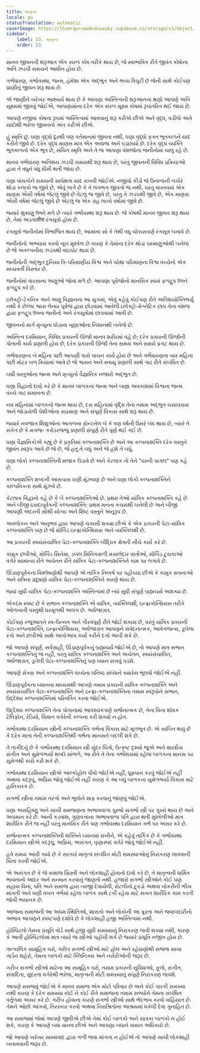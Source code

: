 ```yaml
---
title: માતૃત્વ
locale: gu
statusTranslation: automatic
coverImage: https://lhvmrqwrcowdvduuaukz.supabase.co/storage/v1/object/public/strapi-uploads/small_cover-educacion-fundamental.webp-2d51a7828a2b1309555be27f7e2a61a0.webp
sidebar:
    label: 23. માતૃત્વ
    order: 23
---
```

માનવ જીવનની શરૂઆત એક સરળ કોષ તરીકે થાય છે, જે સ્વાભાવિક રીતે જીવંત કોષોના અતિ ઝડપી સમયને આધીન હોય છે.

ગર્ભધારણ, ગર્ભાવસ્થા, જન્મ, હંમેશા એક અદ્ભુત અને ભવ્ય ત્રિપુટી છે જેની સાથે કોઈપણ પ્રાણીનું જીવન શરૂ થાય છે.

એ જાણીને ખરેખર આશ્ચર્ય થાય છે કે આપણા અસ્તિત્વની શરૂઆતના ક્ષણો આપણે અતિ સૂક્ષ્મમાં જીવવું જોઈએ, આપણામાંના દરેક એક સરળ સૂક્ષ્મ કોષમાં રૂપાંતરિત થઈ જાય છે.

આપણે નજીવા કોષના રૂપમાં અસ્તિત્વમાં આવવાનું શરૂ કરીએ છીએ અને વૃદ્ધ, વડીલો અને યાદોથી ભરેલા જીવનનો અંત કરીએ છીએ.

હું સ્મૃતિ છું. ઘણા વૃદ્ધો દૂરથી પણ વર્તમાનમાં જીવતા નથી, ઘણા વૃદ્ધો ફક્ત ભૂતકાળને યાદ કરીને જીવે છે. દરેક વૃદ્ધ માણસ માત્ર એક અવાજ અને પડછાયો છે. દરેક વૃદ્ધ વ્યક્તિ ભૂતકાળનો એક ભૂત છે, સંચિત સ્મૃતિ અને તે જ આપણા વંશજોના જનીનોમાં ચાલુ રહે છે.

માનવ ગર્ભધારણ અતિશય ઝડપી સમયથી શરૂ થાય છે, પરંતુ જીવનની વિવિધ પ્રક્રિયાઓ દ્વારા તે વધુને વધુ ધીમી થતી જાય છે.

ઘણા વાચકોને સમયની સાપેક્ષતા યાદ રાખવી જોઈએ. નજીવો કીડો જે ઉનાળાની બપોરે થોડા કલાકો જ જીવે છે, એવું લાગે છે કે તે લગભગ જીવતો જ નથી, પરંતુ વાસ્તવમાં એક માણસ એંસી વર્ષમાં જેટલું જીવે છે તેટલું જ જીવે છે, પરંતુ તે ઝડપથી જીવે છે, એક માણસ એંસી વર્ષમાં જેટલું જીવે છે એટલું જ એક ગ્રહ લાખો વર્ષોમાં જીવે છે.

જ્યારે શુક્રાણુ ডিমને મળે છે ત્યારે ગર્ભાવસ્થા શરૂ થાય છે. જે કોષથી માનવ જીવન શરૂ થાય છે, તેમાં અડતાलीस રંગસૂત્રો હોય છે.

રંગસૂત્રો જનીનોમાં વિભાજિત થાય છે, આમાંના સો કે તેથી વધુ ચોક્કસપણે રંગસૂત્ર બનાવે છે.

જનીનોનો અભ્યાસ કરવો ખૂબ મુશ્કેલ છે કારણ કે તેમાંના દરેક થોડા પરમાણુઓથી બનેલા છે જે અકલ્પનીય ઝડપથી વાઇબ્રેટ થાય છે.

જનીનોની અદ્ભુત દુનિયા ત્રિ-પરિમાણીય વિશ્વ અને ચોથા પરિમાણના વિશ્વ વચ્ચેનો એક મધ્યવર્તી વિસ્તાર છે.

જનીનોમાં વારસાના અણુઓ જોવા મળે છે. આપણા પૂર્વજોનો માનસિક સ્વયં ફળદ્રુપ ডিমને ફળદ્રુપ કરે છે.

ઇલેક્ટ્રો-ટેકનિક અને અણુ વિજ્ઞાનના આ યુગમાં, એવું કહેવું કોઈપણ રીતે અતિશયોક્તિભર્યું નથી કે છેલ્લા શ્વાસ લેનાર પૂર્વજ દ્વારા છોડવામાં આવેલી ઇલેક્ટ્રો-મેગ્નેટિક છાપ તેના વંશજ દ્વારા ફળદ્રુપ ডিমના જનીનો અને રંગસૂત્રોમાં છાપવામાં આવી છે.

જીવનનો માર્ગ મૃત્યુના ઘોડાના ખૂણાઓના નિશાનથી બનેલો છે.

અસ્તિત્વ દરમિયાન, વિવિધ પ્રકારની ઊર્જા માનવ શરીરમાં વહે છે; દરેક પ્રકારની ઊર્જાની પોતાની કાર્ય પ્રણાલી હોય છે, દરેક પ્રકારની ઊર્જા તેના સમય અને સમયે પ્રગટ થાય છે.

ગર્ભધારણના બે મહિના પછી આપણી પાસે પાચન કાર્ય હોય છે અને ગર્ભધારણના ચાર મહિના પછી મોટર બળ ક્રિયામાં આવે છે જે શ્વસન અને સ્નાયુ પ્રણાલી સાથે ગાઢ રીતે સંબંધિત છે.

બધી વસ્તુઓના જન્મ અને મૃત્યુનો વૈજ્ઞાનિક નજારો અદ્ભુત છે.

ઘણા વિદ્વાનો દાવો કરે છે કે માનવ બાળકના જન્મ અને બાહ્ય અવકાશમાં વિશ્વના જન્મ વચ્ચે ગાઢ સમાનતા છે.

નવ મહિનામાં બાળકનો જન્મ થાય છે, દસ મહિનામાં વૃદ્ધિ તેના તમામ અદ્ભુત ચયાપચય અને જોડાયેલી પેશીઓના સપ્રમાણ અને સંપૂર્ણ વિકાસ સાથે શરૂ થાય છે.

જ્યારે નવજાત શિશુઓના આગળના ફોન્ટનેલ બે કે ત્રણ વર્ષની ઉંમરે બંધ થાય છે, ત્યારે તે સંકેત છે કે મગજ- કરોડરજ્જુ પ્રણાલી સંપૂર્ણ રીતે પૂર્ણ થઈ ગઈ છે.

ઘણા વૈજ્ઞાનિકોએ કહ્યું છે કે પ્રકૃતિમાં કલ્પનાશક્તિ છે અને આ કલ્પનાશક્તિ દરેક વસ્તુને જીવંત સ્વરૂપ આપે છે જે છે, જે હતું તે બધું અને જે હશે તે બધું.

ઘણા લોકો કલ્પનાશક્તિની મજાક ઉડાવે છે અને કેટલાક તો તેને "ઘરની પાગલ" પણ કહે છે.

કલ્પનાશક્તિ શબ્દની આસપાસ ઘણી મૂંઝવણ છે અને ઘણા લોકો કલ્પનાશક્તિને કાલ્પનિકતા સાથે મૂંઝવે છે.

કેટલાક વિદ્વાનો કહે છે કે બે કલ્પનાશક્તિઓ છે. પ્રથમ તેઓ યાંત્રિક કલ્પનાશક્તિ કહે છે અને બીજી ઇરાદાપૂર્વકની કલ્પનાશક્તિ: પ્રથમ મનના કચરાથી બનેલી છે અને બીજી આપણી અંદરની સૌથી યોગ્ય અને શિષ્ટ વસ્તુને અનુરૂપ છે.

અવલોકન અને અનુભવ દ્વારા આપણે ચકાસી શક્યા છીએ કે એક પ્રકારની પેટા-યાંત્રિક કલ્પનાશક્તિ પણ છે જે મોર્બિડ ઇન્ફ્રાકોન્શિયસ અને વ્યક્તિલક્ષી છે.

આ પ્રકારની સ્વયંસંચાલિત પેટા-કલ્પનાશક્તિ બૌદ્ધિક ક્ષેત્રની નીચે કાર્ય કરે છે.

કામુક છબીઓ, મોર્બિડ સિનેમા, ડબલ મિનિંગવાળી મસાલેદાર વાર્તાઓ, મોર્બિડ ટુચકાઓ વગેરે સામાન્ય રીતે અચેતન રીતે યાંત્રિક પેટા-કલ્પનાશક્તિને કામ પર લગાવે છે.

ઊંડાણપૂર્વકના વિશ્લેષણોથી આપણે એ તાર્કિક નિષ્કર્ષ પર પહોંચ્યા છીએ કે કામુક સપનાઓ અને રાત્રિના પ્રદૂષણો યાંત્રિક પેટા-કલ્પનાશક્તિને કારણે થાય છે.

જ્યાં સુધી યાંત્રિક પેટા-કલ્પનાશક્તિ અસ્તિત્વમાં છે ત્યાં સુધી સંપૂર્ણ બ્રહ્મચર્ય અશક્ય છે.

એકદમ સ્પષ્ટ છે કે સભાન કલ્પનાશક્તિ એ યાંત્રિક, વ્યક્તિલક્ષી, ઇન્ફ્રાકોન્શિયસ તરીકે ઓળખાતી વસ્તુથી ધરમૂળથી અલગ છે. અર્ધજાગ્રત.

કોઈપણ રજૂઆતને સ્વ-ઉન્નત અને ગૌરવપૂર્ણ રીતે જોઈ શકાય છે, પરંતુ યાંત્રિક પ્રકારની પેટા-કલ્પનાશક્તિ, ઇન્ફ્રાકોન્શિયસ, અર્ધજાગ્રત આપણને સંવેદનાત્મક, આવેગજન્ય, ડૂબેલા રંગો અને છબીઓ સાથે આપોઆપ કાર્ય કરીને દગો આપી શકે છે.

જો આપણે સંપૂર્ણ, સર્વગ્રાહી, ઊંડાણપૂર્વકનું બ્રહ્મચર્ય જોઈએ છે, તો આપણે માત્ર સભાન કલ્પનાશક્તિનું જ નહીં, પરંતુ યાંત્રિક કલ્પનાશક્તિ અને અચેતન, સ્વયંસંચાલિત, અર્ધજાગ્રત, ડૂબેલી પેટા-કલ્પનાશક્તિનું પણ ધ્યાન રાખવું પડશે.

આપણે સેક્સ અને કલ્પનાશક્તિ વચ્ચેના ઘનિષ્ઠ સંબંધને ક્યારેય ભૂલવો જોઈએ નહીં.

ઊંડાણપૂર્વકના ધ્યાનના માધ્યમથી આપણે તમામ પ્રકારની યાંત્રિક કલ્પનાશક્તિ અને સ્વયંસંચાલિત પેટા-કલ્પનાશક્તિ અને ઇન્ફ્રા-કલ્પનાશક્તિના તમામ સ્વરૂપોને સભાન, ઉદ્દેશ્ય કલ્પનાશક્તિમાં પરિવર્તિત કરવા જોઈએ.

ઉદ્દેશ્ય કલ્પનાશક્તિ તેના પોતાનામાં આવશ્યકપણે સર્જનાત્મક છે, તેના વિના શોધક ટેલિફોન, રેડિયો, વિમાન વગેરેની કલ્પના કરી શક્યો ન હોત.

ગર્ભાવસ્થા દરમિયાન સ્ત્રીની કલ્પનાશક્તિ ગર્ભના વિકાસ માટે મૂળભૂત છે. એ સાબિત થયું છે કે દરેક માતા તેની કલ્પનાશક્તિથી ગર્ભના માનસને બદલી શકે છે.

તે તાકીદનું છે કે ગર્ભાવસ્થા દરમિયાન સ્ત્રી સુંદર ચિત્રો, ઉત્કૃષ્ટ દૃશ્યો જુએ અને શાસ્ત્રીય સંગીત અને સુમેળભર્યા શબ્દો સાંભળે, આ રીતે તે તેના ગર્ભાશયમાં રહેલા બાળકના માનસ પર સુમેળથી કાર્ય કરી શકે છે.

ગર્ભાવસ્થા દરમિયાન સ્ત્રીએ આલ્કોહોલ પીવો જોઈએ નહીં, ધૂમ્રપાન કરવું જોઈએ નહીં અથવા કદરૂપું, અપ્રિય જોવું જોઈએ નહીં કારણ કે આ બધું બાળકના સુમેળભર્યા વિકાસ માટે હાનિકારક છે.

સગર્ભા સ્ત્રીના તમામ તરંગો અને ભૂલોને માફ કરવાનું જાણવું જોઈએ.

ઘણા અસહિષ્ણુ અને સાચી સમજણના અભાવવાળા પુરુષો સગર્ભા સ્ત્રી પર ગુસ્સે થાય છે અને અપમાન કરે છે. આની કડવાશ, ગુણવત્તાના અભાવવાળા પતિ દ્વારા થતી મુશ્કેલીઓ માત્ર શારીરિક રીતે જ નહીં પરંતુ માનસિક રીતે પણ ગર્ભાવસ્થા દરમિયાન ગર્ભ પર અસર કરે છે.

સર્જનાત્મક કલ્પનાશક્તિની શક્તિને ધ્યાનમાં રાખીને, એ કહેવું તાર્કિક છે કે ગર્ભાવસ્થા દરમિયાન સ્ત્રીએ કદરૂપું, અપ્રિય, અસંગત, ઘૃણાસ્પદ વગેરે જોવું જોઈએ નહીં.

હવે સમય આવી ગયો છે કે સરકારે માતૃત્વ સંબંધિત મોટી સમસ્યાઓનું નિરાકરણ લાવવાની ચિંતા કરવી જોઈએ.

એ અસંગત છે કે જે સમાજ ખ્રિસ્તી અને લોકશાહી હોવાનો દાવો કરે છે, તે માતૃત્વની ધાર્મિક ભાવનાનો આદર અને સન્માન કરવાનું જાણતો નથી. હજારો સગર્ભા સ્ત્રીઓને કોઈ પણ સહાય વિના, પતિ અને સમાજ દ્વારા ત્યજી દેવાયેલી, રોટલીનો ટુકડો અથવા નોકરીની ભીખ માંગતી અને ઘણી વખત ગર્ભમાં રહેલા બાળક સાથે ટકી રહેવા માટે સખત શારીરિક કામ કરતી જોવી ભયાનક છે.

આજના સમાજની આ અધમ સ્થિતિઓ, શાસકો અને લોકોની આ ક્રૂરતા અને જવાબદારીનો અભાવ આપણને સ્પષ્ટપણે દર્શાવે છે કે લોકશાહી હજી અસ્તિત્વમાં નથી.

હોસ્પિટલો તેમના પ્રસૂતિ વોર્ડ સાથે હજી સુધી સમસ્યાનું નિરાકરણ લાવી શક્યા નથી, કારણ કે આવી હોસ્પિટલોમાં માત્ર ત્યારે જ સ્ત્રીઓ પહોંચી શકે છે જ્યારે પ્રસૂતિ નજીક હોય છે.

તાત્કાલિક સામૂહિક ઘરો, ગરીબ સગર્ભા સ્ત્રીઓ માટે હોલ અને રહેઠાણોથી સજ્જ સાચા ગાર્ડન શહેરો, તેમના બાળકો માટે ક્લિનિક્સ અને નર્સરીઓની જરૂર છે.

ગરીબ સગર્ભા સ્ત્રીઓ માટેના આ સામૂહિક ઘરો, તમામ પ્રકારની સુવિધાઓ, ફૂલો, સંગીત, સંવાદિતા, સુંદરતા વગેરેથી ભરેલા, માતૃત્વની મોટી સમસ્યાનું સંપૂર્ણ નિરાકરણ લાવશે.

આપણે સમજવું જોઈએ કે માનવ સમાજ એક મોટો પરિવાર છે અને કોઈ પારકી સમસ્યા નથી કારણ કે દરેક સમસ્યા કોઈ ને કોઈ રીતે સમાજના તમામ સભ્યોને તેમના સંબંધિત વર્તુળમાં અસર કરે છે. ગરીબ હોવાના કારણે સગર્ભા સ્ત્રીઓ સાથે ભેદભાવ કરવો વાહિયાત છે. તેમને ઓછો આંકવો, તિરસ્કાર કરવો અથવા નિરાશ્રિતોના આશ્રયમાં ધકેલી દેવા ગુનાહિત છે.

આ સમાજમાં જેમાં આપણે જીવીએ છીએ તેમાં કોઈ બાળકો અને સાવકા બાળકો ન હોઈ શકે, કારણ કે આપણે બધા માનવ છીએ અને આપણા બધાને સમાન અધિકારો છે.

જો આપણે ખરેખર સામ્યવાદ દ્વારા ગળી જવા માંગતા ન હોઈએ તો આપણે સાચી લોકશાહી બનાવવાની જરૂર છે.
